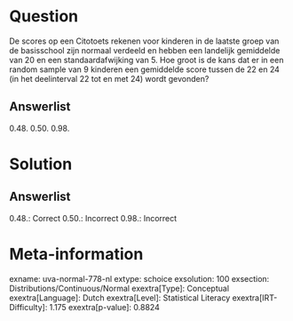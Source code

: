 Question
========

De scores op een Citotoets rekenen voor kinderen in de laatste groep van
de basisschool zijn normaal verdeeld en hebben een landelijk gemiddelde
van 20 en een standaardafwijking van 5. Hoe groot is de kans dat er in
een random sample van 9 kinderen een gemiddelde score tussen de 22 en 24
(in het deelinterval 22 tot en met 24) wordt gevonden?

Answerlist
----------

0.48.
0.50.
0.98.

Solution
========

Answerlist
----------

0.48.: Correct
0.50.: Incorrect
0.98.: Incorrect

Meta-information
================
exname: uva-normal-778-nl
extype: schoice
exsolution: 100
exsection: Distributions/Continuous/Normal
exextra[Type]: Conceptual
exextra[Language]: Dutch
exextra[Level]: Statistical Literacy
exextra[IRT-Difficulty]: 1.175
exextra[p-value]: 0.8824
